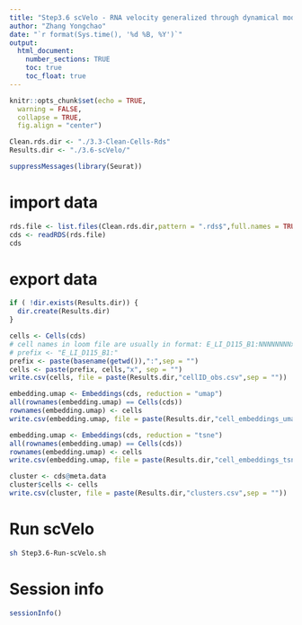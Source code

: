 ```yaml
---
title: "Step3.6 scVelo - RNA velocity generalized through dynamical modeling "
author: "Zhang Yongchao"
date: "`r format(Sys.time(), '%d %B, %Y')`"
output: 
  html_document:
    number_sections: TRUE
    toc: true
    toc_float: true
---
```


```r
knitr::opts_chunk$set(echo = TRUE,
  warning = FALSE,
  collapse = TRUE,
  fig.align = "center")
```

```r
Clean.rds.dir <- "./3.3-Clean-Cells-Rds"
Results.dir <- "./3.6-scVelo/"
```

```r
suppressMessages(library(Seurat))
```

# import data

```r
rds.file <- list.files(Clean.rds.dir,pattern = ".rds$",full.names = TRUE)
cds <- readRDS(rds.file)
cds
```

# export data

```r
if ( !dir.exists(Results.dir)) {
  dir.create(Results.dir)
}

cells <- Cells(cds)
# cell names in loom file are usually in format: E_LI_D115_B1:NNNNNNNNx
# prefix <- "E_LI_D115_B1:"
prefix <- paste(basename(getwd()),":",sep = "")
cells <- paste(prefix, cells,"x", sep = "")
write.csv(cells, file = paste(Results.dir,"cellID_obs.csv",sep = ""))

embedding.umap <- Embeddings(cds, reduction = "umap")
all(rownames(embedding.umap) == Cells(cds))
rownames(embedding.umap) <- cells
write.csv(embedding.umap, file = paste(Results.dir,"cell_embeddings_umap.csv",sep = ""))

embedding.umap <- Embeddings(cds, reduction = "tsne")
all(rownames(embedding.umap) == Cells(cds))
rownames(embedding.umap) <- cells
write.csv(embedding.umap, file = paste(Results.dir,"cell_embeddings_tsne.csv",sep = ""))

cluster <- cds@meta.data
cluster$cells <- cells
write.csv(cluster, file = paste(Results.dir,"clusters.csv",sep = ""))
```

# Run scVelo

```bash
sh Step3.6-Run-scVelo.sh
```





# Session info

```r
sessionInfo()
```

